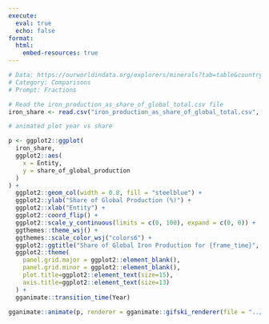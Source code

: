 ```yaml
---
execute:
  eval: true
  echo: false
format:
  html:
    embed-resources: true
---
```


```r
# Data: https://ourworldindata.org/explorers/minerals?tab=table&country=AUS~CHL~IND&Mineral=Iron&Metric=Production&Type=Smelter%2C+pig+iron&Share+of+global=true
# Category: Comparisons
# Prompt: Fractions

# Read the iron_production_as_share_of_global_total.csv file
iron_share <- read.csv("iron_production_as_share_of_global_total.csv", header = TRUE)

# animated plot year vs share

p <- ggplot2::ggplot(
  iron_share,
  ggplot2::aes(
    x = Entity,
    y = share_of_global_production
  )
) +
  ggplot2::geom_col(width = 0.8, fill = "steelblue") +
  ggplot2::ylab("Share of Global Production (%)") +
  ggplot2::xlab("Entity") +
  ggplot2::coord_flip() +
  ggplot2::scale_y_continuous(limits = c(0, 100), expand = c(0, 0)) +
  ggthemes::theme_wsj() +
  ggthemes::scale_color_wsj("colors6") +
  ggplot2::ggtitle("Share of Global Iron Production for {frame_time}", ) +
  ggplot2::theme(
    panel.grid.major = ggplot2::element_blank(),
    panel.grid.minor = ggplot2::element_blank(),
    plot.title=ggplot2::element_text(size=15),
    axis.title=ggplot2::element_text(size=13)
  ) +
  gganimate::transition_time(Year)

gganimate::animate(p, renderer = gganimate::gifski_renderer(file = "../../viz/day_01/iron_share.gif"))
```